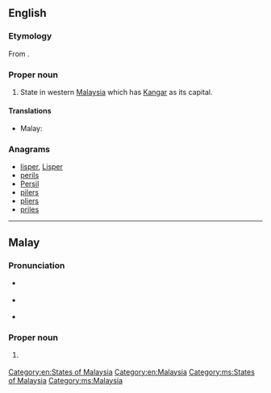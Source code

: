 ==English==
{{wikipedia}}

===Etymology===
From {{etyl|ms}} {{term|Perlis|lang=ms}}.

===Proper noun===
{{en-proper noun}}
# State in western [[Malaysia]] which has [[Kangar]] as its capital.

====Translations====
{{trans-top|state in Malaysia}}
* Malay: {{t-|ms|Perlis}}
{{trans-mid}}
{{trans-bottom}}

===Anagrams===
* [[lisper#English|lisper]], [[Lisper#English|Lisper]]
* [[perils#English|perils]]
* [[Persil#English|Persil]]
* [[pilers#English|pilers]]
* [[pliers#English|pliers]]
* [[priles#English|priles]]

[[Category:en:States of Malaysia]]
[[Category:en:Malaysia]]

----

==Malay==
{{wikipedia|lang=ms}}

===Pronunciation===
* {{a|Johor-Selangor}} {{IPA|/pə(r)les/|lang=ms}}
* {{a|Riau-Lingga}} {{IPA|/pə(r)lɪs/|lang=ms}}
* {{rhymes|ə(r)les|les|es|lang=ms}}

===Proper noun===
{{head|ms|proper noun}}

# {{l|en|Perlis}} {{qualifier|state in Malaysia}}

[[Category:ms:States of Malaysia]]
[[Category:ms:Malaysia]]